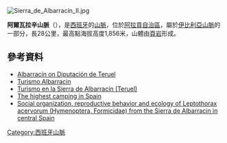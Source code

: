 [[Image:Sierra_de_Albarracín_II.jpg|right]]
{{Coord|40|29|10|N|1|36|55|W|display=title}}

'''阿爾瓦拉辛山脈'''（{{lang-es|Sierra de Albarracín}}），是[[西班牙|西班牙]]的[[山脈|山脈]]，位於[[阿拉貢自治區|阿拉貢自治區]]，屬於[[伊比利亞山脈|伊比利亞山脈]]的一部分，長28公里，最高點海拔高度1,856米，山體由[[頁岩|頁岩]]形成。

==參考資料==
*[https://web.archive.org/web/20160303195525/http://www.dpteruel.es/WebDPT/Municipios.nsf/0/9ADC91CB1883A1DEC125701B0023D482?Opendocument&Incrustado=1 Albarracín on Diputación de Teruel]
*[https://web.archive.org/web/20100105184319/http://www.turismoalbarracin.com/ Turismo Albarracin]
*[http://www.turismosierradealbarracin.com/ Turismo en la Sierra de Albarracín (Teruel)] {{Wayback|url=http://www.turismosierradealbarracin.com/ |date=20180827172951 }}
*[http://www.lascorralizas.com/ The highest camping in Spain] {{Wayback|url=http://www.lascorralizas.com/ |date=20210302012153 }}
*[https://web.archive.org/web/20190713145046/https://link.springer.com/article/10.1007/s000400050117 Social organization, reproductive behavior and ecology of Leptothorax acervorum (Hymenoptera, Formicidae) from the Sierra de Albarracin in central Spain]

{{Spain-geo-stub}}
[[Category:西班牙山脈|Category:西班牙山脈]]